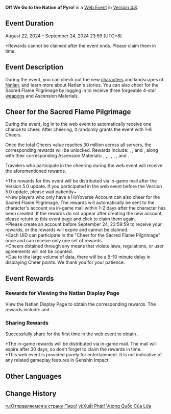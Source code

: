 {{Event Tabs}}
{{Stub}}
{{Event
|name              = Off We Go to the Nation of Pyro!
|image             = Off We Go to the Nation of Pyro!.png
|type              = Web
|time_known        = yes
|time_start        = 2024-08-22 11:00:00
|time_start_offset = GMT+8
|time_end          = 2024-09-24 03:59:59
|time_end_offset   = GMT+8
|link              = https://genshin.hoyoverse.com/en/news/detail/125420
|link2             = https://act.hoyoverse.com/ys/event/e20240822new-w0suak/index.html
|link2name         = Event Page
}}
{{Description|Cheer for the Sacred Flame Pilgrimage to receive 3 new weapons!<br>Embark on a new adventure~}}
'''Off We Go to the Nation of Pyro!''' is a [[Web Event]] in [[Version 4.8]].

==Event Duration==
August 22, 2024 – September 24, 2024 23:59 (UTC+8)

<nowiki>*</nowiki>Rewards cannot be claimed after the event ends. Please claim them in time.

==Event Description==
During the event, you can check out the new [[character]]s and landscapes of [[Natlan]], and learn more about Natlan's stories. You can also cheer for the Sacred Flame Pilgrimage by logging in to receive three forgeable 4-star [[weapon]]s and Ascension Materials.

==Cheer for the Sacred Flame Pilgrimage==
During the event, log in to the web event to automatically receive one chance to cheer. After cheering, it randomly grants the event with 1–8 Cheers.

Once the total Cheers value reaches 30 million across all servers, the corresponding rewards will be unlocked. Rewards include: {{Item|Ring of Yaxche|type=Weapon}}, {{Item|Footprint of the Rainbow|type=Weapon}}, and {{Item|Earth Shaker|type=Weapon}}, along with their corresponding Ascension Materials: {{Item|Delirious Decadence of the Sacred Lord|x=6}}, {{Item|Blazing Sacrificial Heart's Terror|x=3}}, {{Item|Axis of the Secret Source|x=3}}, {{Item|Shard of a Shattered Will|x=3}}, {{Item|Ignited Stone|x=3}}, {{Item|Sentry's Wooden Whistle|x=4}}, and {{Item|Damaged Mask|x=2}}.

Travelers who participate in the cheering during the web event will receive the aforementioned rewards.

<nowiki>*</nowiki>The rewards for this event will be distributed via in-game mail after the Version 5.0 update. If you participated in the web event before the Version 5.0 update, please wait patiently~<br>
<nowiki>*</nowiki>New players who only have a HoYoverse Account can also cheer for the Sacred Flame Pilgrimage. The rewards will automatically be sent to the character's account via in-game mail within 1–2 days after the character has been created. If the rewards do not appear after creating the new account, please return to this event page and click to claim them again.<br>
<nowiki>*</nowiki>Please create an account before September 24, 23:59:59 to receive your rewards, or the rewards will expire and cannot be claimed.<br>
<nowiki>*</nowiki>Each UID can participate in the "Cheer for the Sacred Flame Pilgrimage" once and can receive only one set of rewards.<br>
<nowiki>*</nowiki>Cheers obtained through any means that violate laws, regulations, or user agreements will not be counted.<br>
<nowiki>*</nowiki>Due to the large volume of data, there will be a 5–10 minute delay in displaying Cheer points. We thank you for your patience.

==Event Rewards==
===Rewards for Viewing the Natlan Display Page===
View the Natlan Display Page to obtain the corresponding rewards. The rewards include: {{Item|Primogem|x=40}} and {{Item|Hero's Wit|x=5}}.

===Sharing Rewards===
Successfully share for the first time in the web event to obtain {{Item|Mora|x=20,000}}.

<nowiki>*</nowiki>The in-game rewards will be distributed via in-game mail. The mail will expire after 30 days, so don't forget to claim the rewards in time.<br>
<nowiki>*</nowiki>This web event is provided purely for entertainment. It is not indicative of any related gameplay features in Genshin Impact.

==Other Languages==
{{Other Languages
|en       = Off We Go to the Nation of Pyro!
|zhs      = 出发！火之国
|zhs_rm   = 
|zht      = 出發！火之國
|zht_rm   = 
|zh_tl    = 
|ja       = いざ！炎の国へ
|ja_rm    = Iza! Honoo no Kuni e
|ja_tl    = 
|ko       = 출발! 불<->의 나라<->로
|ko_rm    = 
|ko_tl    = 
|es       = ¡Rumbo a la Nación del Fuego!
|es_tl    = Heading to the Nation of Fire!
|fr       = En route ! Vers la nation Pyro !
|fr_tl    = On the Way! To the Pyro Nation!
|ru       = Отправляемся в страну Пиро!
|ru_tl    = Let's Set Off to the Land of Pyro!
|th       = ออกเดินทาง! ประเทศแห่งไฟ
|th_rm    = 
|th_tl    = 
|vi       = Xuất Phát! Vương Quốc Của Lửa
|vi_tl    = 
|de       = Auf geht’s ins Reich des Feuers!
|de_tl    = Off We Go to the Realm of Fire!
|id       = Berangkat! Menuju Bangsa Pyro!
|id_tl    = 
|pt       = Rumo à Nação do Fogo!
|pt_tl    = 
|tr       = Hadi Ateş Ulusuna Gidelim!
|tr_tl    = 
|it       = Direzione: Nazione di Pyro!
|it_tl    = 
}}

==Change History==
{{Change History|4.8}}

[[ru:Отправляемся в страну Пиро!]]
[[vi:Xuất Phát! Vương Quốc Của Lửa]]